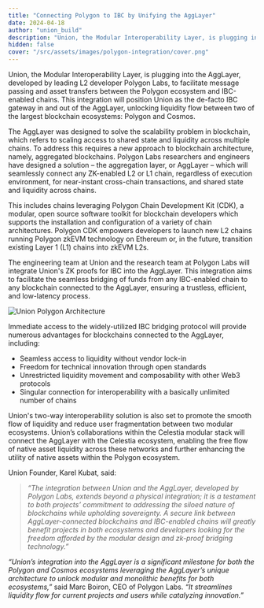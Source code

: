 ```yaml
---
title: "Connecting Polygon to IBC by Unifying the AggLayer"
date: 2024-04-18
author: "union_build"
description: "Union, the Modular Interoperability Layer, is plugging into the AggLayer, developed by leading L2 developer Polygon Labs, to facilitate message passing and asset transfers between the Polygon ecosystem and IBC-enabled chains."
hidden: false
cover: "/src/assets/images/polygon-integration/cover.png"
---
```




<div class="py-4">
    <Spline aspect="1-2" model={cube} loading="eager" client:only/>
</div>

Union, the Modular Interoperability Layer, is plugging into the AggLayer, developed by leading L2 developer Polygon Labs, to facilitate message passing and asset transfers between the Polygon ecosystem and IBC-enabled chains. This integration will position Union as the de-facto IBC gateway in and out of the AggLayer, unlocking liquidity flow between two of the largest blockchain ecosystems: Polygon and Cosmos.

The AggLayer was designed to solve the scalability problem in blockchain, which refers to scaling access to shared state and liquidity across multiple chains. To address this requires a new approach to blockchain architecture, namely, aggregated blockchains. Polygon Labs researchers and engineers have designed a solution – the aggregation layer, or AggLayer – which will seamlessly connect any ZK-enabled L2 or L1 chain, regardless of execution environment, for near-instant cross-chain transactions, and shared state and liquidity across chains.
 
This includes chains leveraging Polygon Chain Development Kit (CDK), a modular, open source software toolkit for blockchain developers which supports the installation and configuration of a variety of chain architectures. Polygon CDK empowers developers to launch new L2 chains running Polygon zkEVM technology on Ethereum or, in the future, transition existing Layer 1 (L1) chains into zkEVM L2s.


The engineering team at Union and the research team at Polygon Labs will integrate Union's ZK proofs for IBC into the AggLayer. This integration aims to facilitate the seamless bridging of funds from any IBC-enabled chain to any blockchain connected to the AggLayer, ensuring a trustless, efficient, and low-latency process.


<div class="py-4">
    <Image
      alt="Union Polygon Architecture"
      src={architecture}
    />
</div>


Immediate access to the widely-utilized IBC bridging protocol will provide numerous advantages for blockchains connected to the AggLayer, including:

- Seamless access to liquidity without vendor lock-in
- Freedom for technical innovation through open standards
- Unrestricted liquidity movement and composability with other Web3 protocols
- Singular connection for interoperability with a basically unlimited number of chains


Union's two-way interoperability solution is also set to promote the smooth flow of liquidity and reduce user fragmentation between two modular ecosystems. Union’s collaborations within the Celestia modular stack will connect the AggLayer with the Celestia ecosystem, enabling the free flow of native asset liquidity across these networks and further enhancing the utility of native assets within the Polygon ecosystem.


Union Founder, Karel Kubat, said:


> _“The integration between Union and the AggLayer, developed by Polygon Labs, extends beyond a physical integration; it is a testament to both projects’ commitment to addressing the siloed nature of blockchains while upholding sovereignty. A secure link between AggLayer-connected blockchains and IBC-enabled chains will greatly benefit projects in both ecosystems and developers looking for the freedom afforded by the modular design and zk-proof bridging technology.”_

_“Union’s integration into the AggLayer is a significant milestone for both the Polygon and Cosmos ecosystems leveraging the AggLayer’s unique architecture to unlock modular and monolithic benefits for both ecosystems,”_ said Marc Boiron, CEO of Polygon Labs. _“It streamlines liquidity flow for current projects and users while catalyzing innovation.”_

